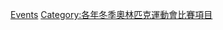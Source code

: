 {{EventsAt1936WinterOlympics}}
{{Commons category|1936 Winter Olympics events}}

[[Category:1936年冬季奧林匹克運動會|Events]]
[[Category:各年冬季奧林匹克運動會比賽項目|Category:各年冬季奧林匹克運動會比賽項目]]